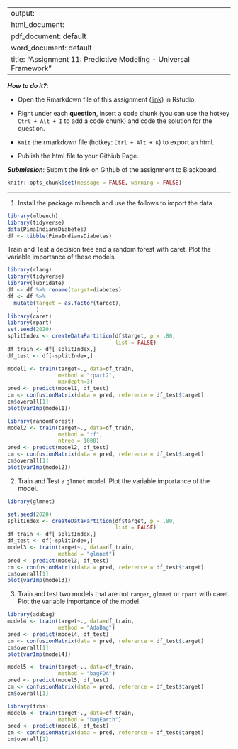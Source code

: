 
---
output: 
  html_document:
  pdf_document: default
  word_document: default
title: "Assignment 11: Predictive Modeling - Universal Framework"
---

***How to do it?***: 

- Open the Rmarkdown file of this assignment ([link](assignment11.Rmd)) in Rstudio. 

- Right under each **question**, insert  a code chunk (you can use the hotkey `Ctrl + Alt + I` to add a code chunk) and code the solution for the question. 

- `Knit` the rmarkdown file (hotkey: `Ctrl + Alt + K`) to export an html.  

-  Publish the html file to your Githiub Page. 

***Submission***: Submit the link on Github of the assignment to Blackboard.

```r
knitr::opts_chunk$set(message = FALSE, warning = FALSE)
```


-------

1. Install the package mlbench and use the follows to import the data

```r
library(mlbench)
library(tidyverse)
data(PimaIndiansDiabetes)
df <- tibble(PimaIndiansDiabetes)
```

Train and Test a decision tree and a random forest with caret. Plot the variable importance of these models. 
```r
library(rlang)
library(tidyverse)
library(lubridate)
df <- df %>% rename(target=diabetes)
df <- df %>% 
  mutate(target = as.factor(target),
         )
library(caret)
library(rpart)
set.seed(2020)
splitIndex <- createDataPartition(df$target, p = .80, 
                                  list = FALSE)
df_train <- df[ splitIndex,]
df_test <- df[-splitIndex,]

model1 <- train(target~., data=df_train, 
                method = "rpart2",
                maxdepth=3)
pred <- predict(model1, df_test)
cm <- confusionMatrix(data = pred, reference = df_test$target)
cm$overall[1]
plot(varImp(model1))

library(randomForest)
model2 <- train(target~., data=df_train, 
                method = "rf",
                ntree = 1000) 
pred <- predict(model2, df_test)
cm <- confusionMatrix(data = pred, reference = df_test$target)
cm$overall[1]
plot(varImp(model2))
```

2. Train and Test a `glmnet` model. Plot the variable importance of the model. 
```r
library(glmnet)

set.seed(2020)
splitIndex <- createDataPartition(df$target, p = .80, 
                                  list = FALSE)
df_train <- df[ splitIndex,]
df_test <- df[-splitIndex,]
model3 <- train(target~., data=df_train, 
                method = "glmnet")
pred <- predict(model3, df_test)
cm <- confusionMatrix(data = pred, reference = df_test$target)
cm$overall[1]
plot(varImp(model3))
```

3. Train and test two models that are not `ranger`, `glmnet` or `rpart`  with caret. Plot the variable importance of the model. 
```r
library(adabag)
model4 <- train(target~., data=df_train, 
                method = "AdaBag")
pred <- predict(model4, df_test)
cm <- confusionMatrix(data = pred, reference = df_test$target)
cm$overall[1]
plot(varImp(model4))

model5 <- train(target~., data=df_train, 
                method = "bagFDA")
pred <- predict(model5, df_test)
cm <- confusionMatrix(data = pred, reference = df_test$target)
cm$overall[1]

library(frbs)
model6 <- train(target~., data=df_train, 
                method = "bagEarth")
pred <- predict(model6, df_test)
cm <- confusionMatrix(data = pred, reference = df_test$target)
cm$overall[1]
```

